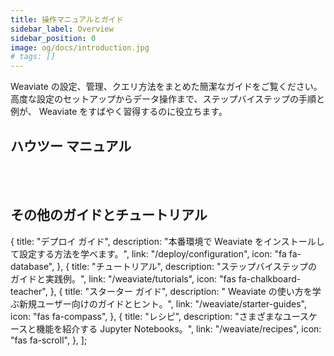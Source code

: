 ```yaml
---
title: 操作マニュアルとガイド
sidebar_label: Overview
sidebar_position: 0
image: og/docs/introduction.jpg
# tags: []
---
```


 Weaviate の設定、管理、クエリ方法をまとめた簡潔なガイドをご覧ください。  
高度な設定のセットアップからデータ操作まで、ステップバイステップの手順と例が、  Weaviate  をすばやく習得するのに役立ちます。


## ハウツー マニュアル


<br />
<CardsSection items={howToGuidesCardsData} />
<br />

## その他のガイドとチュートリアル

  {
    title: "デプロイ ガイド",
    description: "本番環境で  Weaviate  をインストールして設定する方法を学べます。",
    link: "/deploy/configuration",
    icon: "fa fa-database",
  },
  {
    title: "チュートリアル",
    description: "ステップバイステップのガイドと実践例。",
    link: "/weaviate/tutorials",
    icon: "fas fa-chalkboard-teacher",
  },
  {
    title: "スターター ガイド",
    description: " Weaviate の使い方を学ぶ新規ユーザー向けのガイドとヒント。",
    link: "/weaviate/starter-guides",
    icon: "fas fa-compass",
  },
  {
    title: "レシピ",
    description:
      "さまざまなユースケースと機能を紹介する Jupyter Notebooks。",
    link: "/weaviate/recipes",
    icon: "fas fa-scroll",
  },
];

<br />
<CardsSection items={otherGuidesCardsData} />
<br />